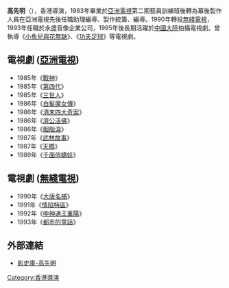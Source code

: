'''高先明'''（{{bd|1962年|3月3日|||}}），香港導演，1983年畢業於[[亞洲電視|亞洲電視]]第二期藝員訓練班後轉為幕後製作人員在亞洲電視先後任職助理編導、製作統籌、編導。1990年轉投[[無綫電視|無綫電視]]，1993年任職於永盛音像企業公司，1995年後長期活躍於[[中國大陸|中國大陸]]拍攝電視劇。曾執導《[[小魚兒與花無缺|小魚兒與花無缺]]》、《[[功夫足球|功夫足球]]》等電視劇。

== 電視劇 ([[亞洲電視|亞洲電視]]) ==
*1985年《[[戰神_(1985年電視劇)|戰神]]》
*1985年《[[第四代|第四代]]》
*1985年《[[三世人|三世人]]》
*1986年《[[白髮魔女傳_(1986年電視劇)|白髮魔女傳]]》
*1986年《[[清末四大奇案　(電視劇)|清末四大奇案]]》
*1986年《[[濟公活佛_(1986年電視劇)|濟公活佛]]》
*1986年《[[胭脂淚_(電視劇)|胭脂淚]]》
*1987年《[[武林故事|武林故事]]》
*1987年《[[天橋_(電視劇)|天橋]]》
*1989年《[[千面俏嬌娃|千面俏嬌娃]]》

== 電視劇 ([[無綫電視|無綫電視]]) ==
*1990年《[[大唐名捕|大唐名捕]]》
*1991年《[[情陷特區|情陷特區]]》
*1992年《[[中神通王重陽|中神通王重陽]]》
*1993年《[[都市的童話|都市的童話]]》

== 外部連結 ==
* [https://moviecool.asia/person/ydidkVW619kV 影史庫-高先明]

[[Category:香港導演|Category:香港導演]]